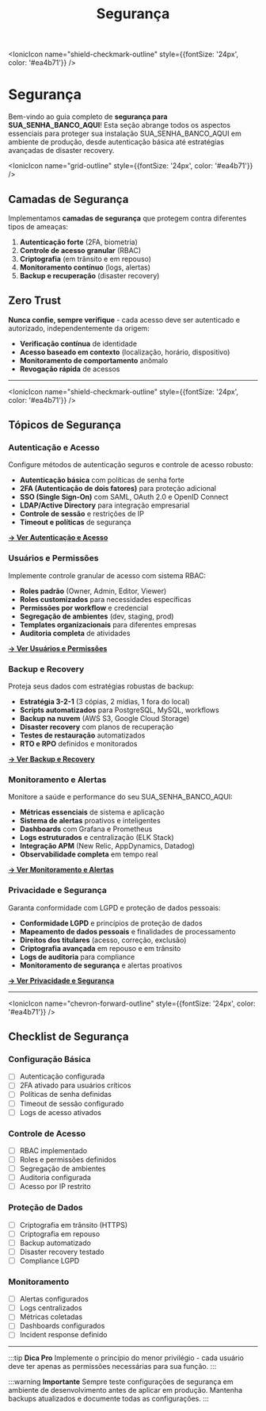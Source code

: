 ﻿---
sidebar_position: 2
title: Segurança
description: Configure segurança e autenticação para sua instância SUA_SENHA_BANCO_AQUI
keywords: [SUA_SENHA_BANCO_AQUI, segurança, autenticação, backup, lgpd, compliance]
---

<IonicIcon name="shield-checkmark-outline" style={{fontSize: '24px', color: '#ea4b71'}} />

# Segurança

Bem-vindo ao guia completo de **segurança para SUA_SENHA_BANCO_AQUI**! Esta seção abrange todos os aspectos essenciais para proteger sua instalação SUA_SENHA_BANCO_AQUI em ambiente de produção, desde autenticação básica até estratégias avançadas de disaster recovery.

<IonicIcon name="grid-outline" style={{fontSize: '24px', color: '#ea4b71'}} />

## Camadas de Segurança

Implementamos **camadas de segurança** que protegem contra diferentes tipos de ameaças:

1. **Autenticação forte** (2FA, biometria)
2. **Controle de acesso granular** (RBAC)
3. **Criptografia** (em trânsito e em repouso)
4. **Monitoramento contínuo** (logs, alertas)
5. **Backup e recuperação** (disaster recovery)

## Zero Trust

**Nunca confie, sempre verifique** - cada acesso deve ser autenticado e autorizado, independentemente da origem:

- **Verificação contínua** de identidade
- **Acesso baseado em contexto** (localização, horário, dispositivo)
- **Monitoramento de comportamento** anômalo
- **Revogação rápida** de acessos

---

<IonicIcon name="shield-checkmark-outline" style={{fontSize: '24px', color: '#ea4b71'}} />

## Tópicos de Segurança

### Autenticação e Acesso

Configure métodos de autenticação seguros e controle de acesso robusto:

- **Autenticação básica** com políticas de senha forte
- **2FA (Autenticação de dois fatores)** para proteção adicional
- **SSO (Single Sign-On)** com SAML, OAuth 2.0 e OpenID Connect
- **LDAP/Active Directory** para integração empresarial
- **Controle de sessão** e restrições de IP
- **Timeout e políticas** de segurança

**[→ Ver Autenticação e Acesso](./autenticacao)**

### Usuários e Permissões

Implemente controle granular de acesso com sistema RBAC:

- **Roles padrão** (Owner, Admin, Editor, Viewer)
- **Roles customizados** para necessidades específicas
- **Permissões por workflow** e credencial
- **Segregação de ambientes** (dev, staging, prod)
- **Templates organizacionais** para diferentes empresas
- **Auditoria completa** de atividades

**[→ Ver Usuários e Permissões](./usuarios-permissoes)**

### Backup e Recovery

Proteja seus dados com estratégias robustas de backup:

- **Estratégia 3-2-1** (3 cópias, 2 mídias, 1 fora do local)
- **Scripts automatizados** para PostgreSQL, MySQL, workflows
- **Backup na nuvem** (AWS S3, Google Cloud Storage)
- **Disaster recovery** com planos de recuperação
- **Testes de restauração** automatizados
- **RTO e RPO** definidos e monitorados

**[→ Ver Backup e Recovery](./backup-recovery)**

### Monitoramento e Alertas

Monitore a saúde e performance do seu SUA_SENHA_BANCO_AQUI:

- **Métricas essenciais** de sistema e aplicação
- **Sistema de alertas** proativos e inteligentes
- **Dashboards** com Grafana e Prometheus
- **Logs estruturados** e centralização (ELK Stack)
- **Integração APM** (New Relic, AppDynamics, Datadog)
- **Observabilidade completa** em tempo real

**[→ Ver Monitoramento e Alertas](./monitoring)**

### Privacidade e Segurança

Garanta conformidade com LGPD e proteção de dados pessoais:

- **Conformidade LGPD** e princípios de proteção de dados
- **Mapeamento de dados pessoais** e finalidades de processamento
- **Direitos dos titulares** (acesso, correção, exclusão)
- **Criptografia avançada** em repouso e em trânsito
- **Logs de auditoria** para compliance
- **Monitoramento de segurança** e alertas proativos

**[→ Ver Privacidade e Segurança](./privacy-security)**

---

<IonicIcon name="chevron-forward-outline" style={{fontSize: '24px', color: '#ea4b71'}} />

## Checklist de Segurança

### Configuração Básica
- [ ] Autenticação configurada
- [ ] 2FA ativado para usuários críticos
- [ ] Políticas de senha definidas
- [ ] Timeout de sessão configurado
- [ ] Logs de acesso ativados

### Controle de Acesso
- [ ] RBAC implementado
- [ ] Roles e permissões definidos
- [ ] Segregação de ambientes
- [ ] Auditoria configurada
- [ ] Acesso por IP restrito

### Proteção de Dados
- [ ] Criptografia em trânsito (HTTPS)
- [ ] Criptografia em repouso
- [ ] Backup automatizado
- [ ] Disaster recovery testado
- [ ] Compliance LGPD

### Monitoramento
- [ ] Alertas configurados
- [ ] Logs centralizados
- [ ] Métricas coletadas
- [ ] Dashboards configurados
- [ ] Incident response definido

---

:::tip **Dica Pro**
Implemente o princípio do menor privilégio - cada usuário deve ter apenas as permissões necessárias para sua função.
:::

:::warning **Importante**
Sempre teste configurações de segurança em ambiente de desenvolvimento antes de aplicar em produção. Mantenha backups atualizados e documente todas as configurações.
:::
